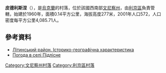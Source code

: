 {{coord|49|21|6|N|28|19|12|E|scale:30000|display=title}}

'''皮德利斯涅'''（{{lang-uk|Підлісне}}），是[[烏克蘭|烏克蘭]]的村落，位於該國西南部[[文尼察州|文尼察州]]，由[[利京區|利京區]]負責管轄，始建於1960年，面積0.14平方公里，海拔高度277米，2001年人口572，人口密度每平方公里4,085.71人。

==參考資料==
* [https://web.archive.org/web/20160304192525/http://www.vin.gov.ua/web/rda/lityn_rda.nsf/webgr_view/GrF2C8H?OpenDocument&count=5&RestrictToCategory=GrF2C8H Літинський район. Історико-географічна характеристика]
* [http://weather.in.ua/ua/vinnickaja/20600 Погода в селі Підлісне] {{Wayback|url=http://weather.in.ua/ua/vinnickaja/20600 |date=20111220080455 }}

[[Category:文尼察州村落|Category:文尼察州村落]]
[[Category:利京區村落|Category:利京區村落]]


{{Vinnytsia-geo-stub}}